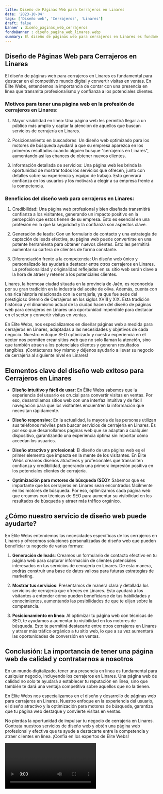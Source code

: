 ```yaml
---
title: Diseño de Páginas Web para Cerrajeros en Linares
date: '2023-10-04'
tags: ['Diseño web', 'Cerrajeros', 'Linares']
draft: false
banner : diseño_paginas_web_cerrajeros
fondoBanner : diseño_pagina_web_linares.webp
summary: El diseño de páginas web para cerrajeros en Linares es fundamental para destacar en el competitivo mundo digital y convertir visitas en ventas. En Élite Webs, entendemos la importancia de contar con una presencia en línea que transmita profesionalismo y confianza a los potenciales clientes. 
---
```


## Diseño de Páginas Web para Cerrajeros en Linares

El diseño de páginas web para cerrajeros en Linares es fundamental para destacar en el competitivo mundo digital y convertir visitas en ventas. En Élite Webs, entendemos la importancia de contar con una presencia en línea que transmita profesionalismo y confianza a los potenciales clientes. 

### Motivos para tener una página web en la profesión de cerrajeros en Linares:

1. Mayor visibilidad en línea: Una página web les permitirá llegar a un público más amplio y captar la atención de aquellos que buscan servicios de cerrajería en Linares. 

2. Posicionamiento en buscadores: Un diseño web optimizado para los motores de búsqueda ayudará a que su empresa aparezca en los primeros resultados cuando alguien busque "cerrajeros en Linares", aumentando así las chances de obtener nuevos clientes.

3. Información detallada de servicios: Una página web les brinda la oportunidad de mostrar todos los servicios que ofrecen, junto con detalles sobre su experiencia y equipo de trabajo. Esto generará confianza en los usuarios y los motivará a elegir a su empresa frente a la competencia.

### Beneficios del diseño web para cerrajeros en Linares:

1. Credibilidad: Una página web profesional y bien diseñada transmitirá confianza a los visitantes, generando un impacto positivo en la percepción que estos tienen de su empresa. Esto es esencial en una profesión en la que la seguridad y la confianza son aspectos clave.

2. Generación de leads: Con un formulario de contacto y una estrategia de captación de leads efectiva, su página web puede convertirse en una potente herramienta para obtener nuevos clientes. Esto les permitirá aumentar su cartera de clientes de forma constante.

3. Diferenciación frente a la competencia: Un diseño web único y personalizado les ayudará a destacar entre otros cerrajeros en Linares. La profesionalidad y originalidad reflejadas en su sitio web serán clave a la hora de atraer y retener a los potenciales clientes.

Linares, la hermosa ciudad situada en la provincia de Jaén, es reconocida por su gran tradición en la industria del aceite de oliva. Además, cuenta con una rica historia relacionada con la cerrajería, ya que fue sede del prestigioso Gremio de Cerrajeros en los siglos XVIII y XIX. Esta tradición histórica y el dinamismo actual de la ciudad hacen del diseño de páginas web para cerrajeros en Linares una oportunidad imperdible para destacar en el sector y convertir visitas en ventas.

En Élite Webs, nos especializamos en diseñar páginas web a medida para cerrajeros en Linares, adaptadas a las necesidades y objetivos de cada negocio. Nuestro enfoque SEO optimizado y nuestra experiencia en el sector nos permiten crear sitios web que no solo llaman la atención, sino que también atraen a los potenciales clientes y generan resultados tangibles. ¡Contáctenos hoy mismo y déjenos ayudarlo a llevar su negocio de cerrajería al siguiente nivel en Linares!

<GifSeo />

<Cta />

## Elementos clave del diseño web exitoso para Cerrajeros en Linares

- **Diseño intuitivo y fácil de usar:** En Élite Webs sabemos que la experiencia del usuario es crucial para convertir visitas en ventas. Por eso, desarrollamos sitios web con una interfaz intuitiva y de fácil navegación para que los visitantes encuentren la información que necesitan rápidamente.

- **Diseño responsive:** En la actualidad, la mayoría de las personas utilizan sus teléfonos móviles para buscar servicios de cerrajería en Linares. Es por eso que desarrollamos páginas web que se adaptan a cualquier dispositivo, garantizando una experiencia óptima sin importar cómo accedan los usuarios.

- **Diseño atractivo y profesional:** El diseño de una página web es el primer elemento que impacta en la mente de los visitantes. En Élite Webs creamos diseños atractivos y profesionales que transmiten confianza y credibilidad, generando una primera impresión positiva en los potenciales clientes de cerrajería.

- **Optimización para motores de búsqueda (SEO):** Sabemos que es importante que los cerrajeros en Linares sean encontrados fácilmente en los motores de búsqueda. Por eso, optimizamos cada página web que creamos con técnicas de SEO para aumentar su visibilidad en los resultados de búsqueda y atraer más tráfico orgánico.

## ¿Cómo nuestro servicio de diseño web puede ayudarte?

En Élite Webs entendemos las necesidades específicas de los cerrajeros en Linares y ofrecemos soluciones personalizadas de diseño web que pueden beneficiar tu negocio de varias formas:

1. **Generación de leads**: Creamos un formulario de contacto efectivo en tu página web para capturar información de clientes potenciales interesados en tus servicios de cerrajería en Linares. De esta manera, podrás construir una base de datos valiosa para futuras estrategias de marketing.

2. **Mostrar tus servicios**: Presentamos de manera clara y detallada los servicios de cerrajería que ofreces en Linares. Esto ayudará a los visitantes a entender cómo pueden beneficiarse de tus habilidades y conocimientos, aumentando las posibilidades de que te elijan sobre la competencia.

3. **Posicionamiento en línea**: Al optimizar tu página web con técnicas de SEO, te ayudamos a aumentar tu visibilidad en los motores de búsqueda. Esto te permitirá destacarte entre otros cerrajeros en Linares y atraer más tráfico orgánico a tu sitio web, lo que a su vez aumentará las oportunidades de conversión en ventas.

## Conclusión: La importancia de tener una página web de calidad y contratarnos a nosotros

En un mundo digitalizado, tener una presencia en línea es fundamental para cualquier negocio, incluyendo los cerrajeros en Linares. Una página web de calidad no solo te ayudará a establecer tu reputación en línea, sino que también te dará una ventaja competitiva sobre aquellos que no la tienen.

En Élite Webs nos especializamos en el diseño y desarrollo de páginas web para cerrajeros en Linares. Nuestro enfoque en la experiencia del usuario, el diseño atractivo y la optimización para motores de búsqueda, garantiza que tu página web destaque y convierte visitas en ventas.

No pierdas la oportunidad de impulsar tu negocio de cerrajería en Linares. Contrata nuestros servicios de diseño web y obtén una página web profesional y efectiva que te ayude a destacarte entre la competencia y atraer clientes en línea. ¡Confía en los expertos de Élite Webs!

<Video />

<CtaBot job='Cerrajeros' city='Linares'/>

<Gmaps query='Linares+españa+maps' />